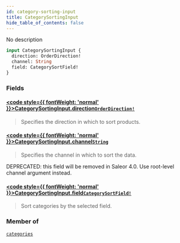 ```yaml
---
id: category-sorting-input
title: CategorySortingInput
hide_table_of_contents: false
---
```








No description

```graphql
input CategorySortingInput {
  direction: OrderDirection!
  channel: String
  field: CategorySortField!
}
```


### Fields

#### [<code style={{ fontWeight: 'normal' }}>CategorySortingInput.<b>direction</b></code>](#)<Bullet />[`OrderDirection!`](../../../developer/api-reference/enums/order-direction) <Badge class="secondary" text="non-null"/> <Badge class="secondary" text="enum"/>
> Specifies the direction in which to sort products.
> 

#### [<code style={{ fontWeight: 'normal' }}>CategorySortingInput.<b>channel</b></code>](#)<Bullet />[`String`](../../../developer/api-reference/scalars/string) <Badge class="secondary" text="scalar"/>
> Specifies the channel in which to sort the data.

DEPRECATED: this field will be removed in Saleor 4.0. Use root-level channel argument instead.
> 

#### [<code style={{ fontWeight: 'normal' }}>CategorySortingInput.<b>field</b></code>](#)<Bullet />[`CategorySortField!`](../../../developer/api-reference/enums/category-sort-field) <Badge class="secondary" text="non-null"/> <Badge class="secondary" text="enum"/>
> Sort categories by the selected field.
> 



### Member of

[`categories`](../../../developer/api-reference/queries/categories)  <Badge class="secondary" text="query"/>



